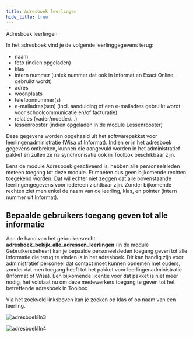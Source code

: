 ```yaml
---
title: Adresboek leerlingen
hide_title: true 
---
```


<ImageTitle img="adresboeklln.png">Adresboek leerlingen</ImageTitle>

In het adresboek vind je de volgende leerlinggegevens terug:
- naam
- foto (indien opgeladen)
- klas
- intern nummer (uniek nummer dat ook in Informat en Exact Online gebruikt wordt)
- adres
- woonplaats
- telefoonnummer(s)
- e-mailadres(sen) (incl. aanduiding of een e-mailadres gebruikt wordt voor schoolcommunicatie en/of facturatie)
- relaties (vader/moeder/...)
- lessenrooster (indien opgeladen in de module Lessenrooster)

Deze gegevens worden opgehaald uit het softwarepakket voor leerlingenadministratie (Wisa of Informat). Indien er in het adresboek gegevens ontbreken, kunnen die aangevuld worden in het administratief pakket en zullen ze na synchronisatie ook in Toolbox beschikbaar zijn.

Eens de module Adresboek geactiveerd is, hebben alle personeelsleden meteen toegang tot deze module. Er moeten dus geen bijkomende rechten toegekend worden. Dat wil echter niet zeggen dat alle bovenstaande leerlingengegevens voor iedereen zichtbaar zijn. Zonder bijkomende rechten ziet men enkel de naam van de leerling, klas, en pointer (intern nummer uit Informat).

## Bepaalde gebruikers toegang geven tot alle informatie

Aan de hand van het gebruikersrecht **adresboek_bekijk_alle_adressen_leerlingen** (in de module Gebruikersbeheer) kan je bepaalde personeelsleden toegang geven tot alle informatie die terug te vinden is in het adresboek. Dit kan handig zijn voor administratief personeel dat contact moet kunnen opnemen met ouders, zonder dat men toegang heeft tot het pakket voor leerlingenadministratie (Informat of Wisa). Een bijkomende licentie voor dat pakket is niet meer nodig, het volstaat nu om deze medewerkers toegang te geven tot het betreffende adresboek in Toolbox.

Via het zoekveld linksboven kan je zoeken op klas of op naam van een leerling.

![adresboeklln3](./adresboeklln3.jpg)  

![adresboeklln4](./adresboeklln4.jpg)  